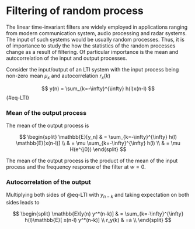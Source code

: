 # Filtering of random process

The linear time-invariant filters are widely employed in applications ranging from modern communication system, audio processing and radar systems. The input of such systems would be usually random processes. Thus, it is of importance to study the how the statistics of the random processes change as a result of filtering. Of particular importance is the mean and autocorrelation of the input and output processes.

Consider the input/output of an LTI system with the input process being non-zero mean $\mu_x$ and autocorrelation $r_x(k)$

$$
y(n) = \sum_{k=-\infty}^{\infty} h(l)x(n-l)
$$ {#eq-LTI}

### Mean of the output process

The mean of the output process is

$$
\begin{split}
\mathbb{E}[y_n] & = \sum_{k=-\infty}^{\infty} h(l) \mathbb{E}[x(n-l)] \\
& = \mu \sum_{k=-\infty}^{\infty} h(l)  \\
& = \mu H(e^{j0})
\end{split}
$$

The mean of the output process is the product of the mean of the input process and the frequency response of the filter at $w=0$.

### Autocorrelation of the output 

Multiplying both sides of @eq-LTI with $y_{n-k}$ and taking expectation on both sides leads to

$$
\begin{split}
\mathbb{E}[y(n) y^*(n-k)] & = \sum_{k=-\infty}^{\infty} h(l)\mathbb{E}[ x(n-l) y^*(n-k)] \\
r_y(k) & =a  \\
\end{split}
$$
